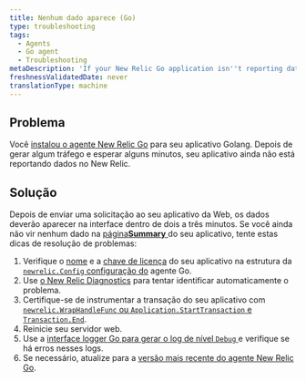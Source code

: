 ```yaml
---
title: Nenhum dado aparece (Go)
type: troubleshooting
tags:
  - Agents
  - Go agent
  - Troubleshooting
metaDescription: 'If your New Relic Go application isn''t reporting data, follow these troubleshooting tips.'
freshnessValidatedDate: never
translationType: machine
---
```


## Problema

Você [instalou o agente New Relic Go](/docs/agents/go-agent/get-started/install-new-relic-go) para seu aplicativo Golang. Depois de gerar algum tráfego e esperar alguns minutos, seu aplicativo ainda não está reportando dados no New Relic.

## Solução

Depois de enviar uma solicitação ao seu aplicativo da Web, os dados deverão aparecer na interface <InlinePopover type="apm"/>dentro de dois a três minutos. Se você ainda não vir nenhum dado na [página<DNT>**Summary**</DNT> ](/docs/apm/applications-menu/monitoring/apm-overview-page)do seu aplicativo, tente estas dicas de resolução de problemas:

1. Verifique o [nome](/docs/agents/go-agent/instrumentation/go-agent-configuration#app-name) e a [chave de licença](/docs/agents/go-agent/instrumentation/go-agent-configuration#license) do seu aplicativo na estrutura da [`newrelic.Config` configuração do](/docs/agents/go-agent/instrumentation/go-agent-configuration) agente Go.
2. Use [o New Relic Diagnostics](/docs/agents/manage-apm-agents/troubleshooting/new-relic-diagnostics) para tentar identificar automaticamente o problema.
3. Certifique-se de instrumentar a transação do seu aplicativo com [`newrelic.WrapHandleFunc` ou `Application.StartTransaction` e `Transaction.End`](/docs/agents/go-agent/get-started/instrument-go-transactions).
4. Reinicie seu servidor web.
5. Use a [interface logger Go para gerar o log de nível `Debug` ](/docs/agents/go-agent/instrumentation/go-agent-logging)e verifique se há erros nesses logs.
6. Se necessário, atualize para a [versão mais recente do agente New Relic Go](/docs/release-notes/agent-release-notes/go-release-notes).